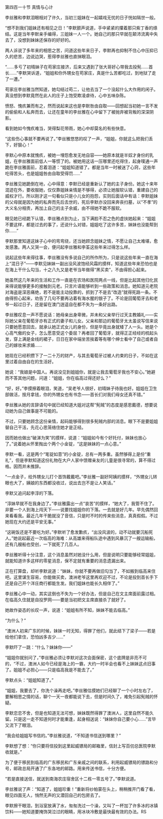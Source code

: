 

第四百一十节 真情与心计

李丝雅和李默泪眼相对了许久，当初三姐妹在一起嬉戏无忧的日子恍如隔世一般。

“想不到我们姐妹还有相见之日！”李默颤声说道，手中紧紧的攥着那只紫丁香的绦结。这是当年李默亲手编得，三姐妹一人一个。她自己的那只早就在颠沛流离中失去了，没想到妹妹还保存的好好的。

两人诉说了多年来的相思之苦，问道这些年来日子，李默再也抑制不住心中压抑已久的悲苦，边说边哭，惹得李丝雅也直抹眼泪。

“……多亏了初晴妹子在苟家庄接济，后来又遇到了张大哥好心带我去投髡……首长……”李默哭诉道，“姐姐和你外甥女在苟家庄，真是什么苦都吃过，到地狱了走了一遭。”

苟家庄李丝雅当然知道，她勾结过苟二，让他去当了一个没起什么大作用的闲子。真没想到李默竟然在此人的庄子上饱受欺凌虐待，心中五味杂陈。

愤怒、愧疚兼而有之，然而说起来这也是李默咎由自取――回想起当初她一言不发的偷偷和人私奔而去，让还在童年的李丝雅在心中留下了被抛弃被背叛的深深阴影。

看到她如今愧疚难当，哭得梨花带雨，她心中却莫名的有些快意。

“这些伤心事就不要再说了。”李丝雅悠悠的叹了一声，“姐姐，你就这么把我们丢下，好狠心！”

李默心中原本就愧疚，被她一埋怨愈发无地自容――她原本就是半奴才身份的乳姐，在李丝雅面前低人一等惯了的。被她用这话一压哪里还吃得住，起身噗通一声跪在李丝雅面前，忍着泪道：“姐姐知道错了。都是当年一时被迷了心窍，这些年吃得苦头，也是姐姐咎由自取受得罚……”

李丝雅见她跪倒在地，心中得意：李默已经是重新认了她的主子身份。她这十来年混迹在外，要收服她，仅仅靠姐妹亲情是不够得，必须让她服软认错，重建自己的威权才行。所以刚才这一句看似只是小儿女的抱怨，实则后面话中有话：李默姐妹的父母就是因为她的私奔而先后去世的，死后李默亦没回来奔丧扫墓，以“不孝”的大义名分相责，再加上自己的主子余威，由不得她不跪不服软。

眼见她已经跪下认错，李丝雅点到为止，当下满脸不忍之色的虚扶她起来：“姐姐不要这样，都是过去的事了，还说什么对错，姐姐吃了这许多苦，妹妹也没能帮到你……”

李默那里知道这妹子心中的弯弯绕，还当她顾念姐妹之情，不愿让自己太难堪，愈发感激。两人又哭一会，便问起李丝雅和李荃这些年来过得怎么样。

说起这些年来得往事，李丝雅没有多说自己的所作所为，只是说这些年来一直在海上“混日子”――李默见妹妹一副出没风波饱经风霜的摸样，知道这些年来恐怕也是在海上干什么勾当，十之八九又是老爷当年做得“黑买卖”，不由得担心起来。

她虽然这几年来的生活和工作一直是在农场和医院两点一线，但是比起其他归化民来得说能够更多的接触到元老。只言片语能够听到一些政策和消息。她知道元老院对海盗是深恶痛绝，若不是能主动投靠的，抓到了不是去“改造”就得死路一条。不由得担心起来，劝告了几句不要再沾着有海水腥的银子了。不论是回葡萄牙去和老爷一起过日子，还是留在澳门逍遥自在都不失为一条好出路。

李丝雅叹息一声不愿说话：她母亲出身卑微，并未和父亲举行过天主教婚礼――实际她父亲在葡萄牙亦有正式的妻子和儿女。父亲和那边的葡萄牙太太虽说写信来说只要她愿意回去，就承认她正式女儿的身份，但是毕竟出身就矮了人一头。她是个心高气傲的女子，怎么愿意受这个委屈？再者回了葡萄牙，就得正正经经的梳起头发，穿上满是金线的裙子，日日在家中端坐苦挨着等有哪个绅士看中了自己或者自己的嫁妆来求婚……

她现在已经积攒下了一二十万的财产，与其去葡萄牙过被人约束的日子，不如在这里过着自由自在的生活好。

她说：“我娘是中国人。再说没见到姐姐你，就是让我去葡萄牙我也不安心。”她避而不答其他问题，问道：“姐姐，你在临高过得还好么？”

“好，好。”李摸擦着眼泪，笑道，“吴老爷人很好，初晴妹子待我也好。姐姐在卫生部做活，按月拿钱，你的外甥女也有书念――首长们对我们母女还真不错。”

李丝雅从她的言辞语句中就已经知道大姐对这帮“髡贼”的态度是感恩戴德，想要说动她为自己做事是不可能的。

不过，只要她顾念这份亲情，起码能够得到很多髡贼内部的消息。眼下不是要姐姐替自己干活，先花心思笼络住她才是正经。

因而她也做出“破涕为笑”的摸样，说道：“姐姐如今有个好托付，妹妹也放心了。”说着她从怀里掏出个两个小金锭，“这是妹妹的一点心意。”

李默一看，这是两个“笔锭如意”的小金锭，总有一两多重。虽然够得上是份“重礼”，但是李默知道这份礼物在大户人家中馈赠亲友的儿童是很寻常的，算不得过格。因而并未推辞。

“一点金子，给外甥女儿打个首饰戴戴吧。”李丝雅一副好阿姨的摸样，“外甥女儿转眼也大了，姨娘的东西都没收过，说出去岂不是让人笑话。”

李默又追问起李淳的下落。

“淳妹早就不在我身边了。”李丝雅露出一点“哀苦”的摸样，“她大了，我管不住了。非要一个人到海上闯天下――说要找姐姐你的下落。一去就是好几年。早先偶然回来看看我。最近几年干脆就没了音信，只是时不时的传来些消息，真真假假。不过她现在大约还是平安无事。”

“这碗饭还是不要吃为好。”李默听了愈发歉疚，“出没风波的，动不动就要沉船死人。”她说起最近一次临高的海难：从高雄来得船队途中遇到风暴沉了一艘运输船，还有几艘船也受创，一下就死了几百人。

李丝雅听得十分注意，这个消息虽然对她没什么用，但是说明只要能够经常姐姐，就能知道许多这样的零星消息，保不定就有重要的消息遗漏出来。

正在打算盘，却听李默说道：“妹妹，你就不要再做旧勾当了，不如搬到临高来住吧。这里谋生容易，你能做买卖，澳洲老爷这里再欢迎不过，不论是投到首长手下还是自己开个洋庄商行都能生发。我们姐妹也能长久相伴了。”

李丝雅心中一动，其实这倒也不失为一个好办法，但是自己在文主席面前露过相。在临高久住就是自投罗网――要是当初把文主席直接杀了就好了。

她故作姿态的长叹一声，说道：“姐姐有所不知，妹妹不能去临高。”

“为什么？”

“澳洲人初来广东的时候，妹妹一时无知，得罪了他们，就此结下了梁子――若是给他们拿住，恐怕凶多吉少……”

李默吓了一跳：“什么？妹妹你――”

“姐姐你就别问了，”李丝雅必须让李默对这次会面保密，这个底牌是非亮不可的，“不过，澳洲人如今已经是海上的一霸，大约一时半会也看不上妹妹这点旧事了。姐姐不必担心――只是临高我是不能去了。”

李默点头：“姐姐知道了。”

“姐姐，我要去了，你洗个澡再走吧。”李丝雅估摸她们已经聊了一个小时左右了，要解相思之情的话，聊个一天一夜都能说下去，但是时间久了，难免引起髡贼的怀疑。

李默恋恋不舍，但是也知道无法可想，妹妹既然得罪了澳洲人，这里自然不能久留。只是这一走不知道何时才能重逢，起身相送说：“妹妹你自己要小心……”言毕又流下了眼泪。

“我会给姐姐写书信的。”李丝雅说道，“不知道书信送到哪里？”

李默想了想：“你只要将信投到这里起威镖局的邮箱里，信封上写百仞总医院李默收就是。”

为了便于移民到临高的广东移民和广东亲戚之间的联系，利用起威镖局的镖路和分号，邮政总局开通了广东各地的邮路。用来传送书信，十分方便。

“若是直接送信，就送到南海农庄宿舍区十二栋一零五号了。”李默说道。

李丝雅说了声：“知道了，姐姐珍重！”重新将纱帕蒙在头上，稍稍推开门看了看，眼见四面无人，悄然无声的又潜回自己的包房去了。

李默擦干眼泪，到浴室放满了水，匆匆洗过一个澡，又叫了一杯加了许多冰的冰镇饮料――她知道要掩饰哭泣过的眼睛，用冰块冷敷是最快最有效的办法。RS

